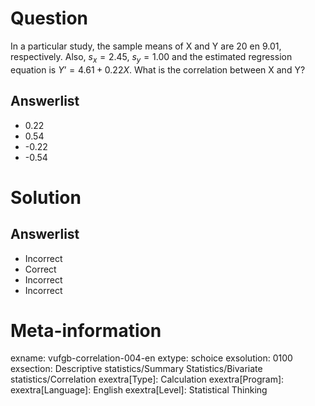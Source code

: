 Question
========
  
In a particular study, the sample means of  X and Y are 20 en 9.01, respectively.  Also, $s_{x} = 2.45$, $s_{y} = 1.00$ and the estimated regression equation is ${Y}’ = 4.61 + 0.22X$. What is the correlation between X and Y?
  
Answerlist
----------
* 0.22
* 0.54
* -0.22 
* -0.54


Solution
========

Answerlist
----------
* Incorrect
* Correct
* Incorrect
* Incorrect

Meta-information
================
exname: vufgb-correlation-004-en
extype: schoice
exsolution: 0100
exsection: Descriptive statistics/Summary Statistics/Bivariate statistics/Correlation
exextra[Type]: Calculation
exextra[Program]: 
exextra[Language]: English
exextra[Level]: Statistical Thinking
